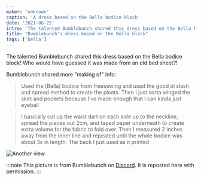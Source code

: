```yaml
---
maker: 'unknown'
caption: 'A dress based on the Bella bodice block'
date: '2021-06-25'
intro: 'The talented Bumblebunch shared this dress based on the Bella bodice block! Who would have guessed it was made from an old bed sheet?!'
title: "Bumblebunch's dress based on the Bella block"
tags: ['bella']
---
```


<!-- truncate -->

The talented Bumblebunch shared this dress based on the Bella bodice block! Who would have guessed it was made from an old bed sheet?!

Bumblebunch shared more "making of" info:

> Used the [Bella] bodice from freesewing and used the good ol slash and spread method to create the pleats. Then I just sorta winged the skirt and pockets because I've made enough that I can kinda just eyeball

> I basically cut up the waist dart on each side up to the neckline, spread the pieces out 2cm, and taped paper underneath to create extra volume for the fabric to fold over. Then I measured 2 inches away from the inner line and repeated until the whole bodice was about 3x in length. The back I just used as it printed

![Another view](https://posts.freesewing.org/uploads/bella_by_bumblebunch_bellabybumblebunch2_5a378d1661.jpg)

:::note
This picture is from Bumblebunch on [Discord](https://discord.freesewing.org/). It is reposted here with permission.
:::
